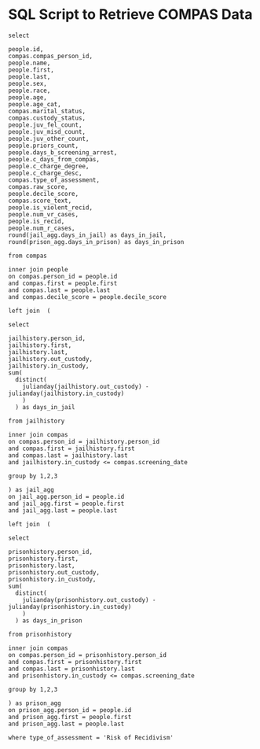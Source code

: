 # SQL Script to Retrieve COMPAS Data {#appendix-c}

```eval
select 

people.id,
compas.compas_person_id,
people.name,
people.first,
people.last,
people.sex,
people.race, 
people.age,
people.age_cat,
compas.marital_status,
compas.custody_status,
people.juv_fel_count,
people.juv_misd_count,
people.juv_other_count,
people.priors_count,
people.days_b_screening_arrest,
people.c_days_from_compas,
people.c_charge_degree,
people.c_charge_desc,
compas.type_of_assessment,
compas.raw_score,
people.decile_score,
compas.score_text,
people.is_violent_recid,
people.num_vr_cases,
people.is_recid,
people.num_r_cases,
round(jail_agg.days_in_jail) as days_in_jail,
round(prison_agg.days_in_prison) as days_in_prison

from compas

inner join people
on compas.person_id = people.id
and compas.first = people.first
and compas.last = people.last
and compas.decile_score = people.decile_score

left join  (

select 

jailhistory.person_id,
jailhistory.first,
jailhistory.last,
jailhistory.out_custody,
jailhistory.in_custody,
sum(
  distinct(
    julianday(jailhistory.out_custody) - julianday(jailhistory.in_custody)
    )
  ) as days_in_jail

from jailhistory
	
inner join compas 
on compas.person_id = jailhistory.person_id
and compas.first = jailhistory.first
and compas.last = jailhistory.last
and jailhistory.in_custody <= compas.screening_date
	
group by 1,2,3
	
) as jail_agg 
on jail_agg.person_id = people.id
and jail_agg.first = people.first
and jail_agg.last = people.last

left join  (

select 

prisonhistory.person_id,
prisonhistory.first,
prisonhistory.last,
prisonhistory.out_custody,
prisonhistory.in_custody,
sum(
  distinct(
    julianday(prisonhistory.out_custody) - julianday(prisonhistory.in_custody)
    )
  ) as days_in_prison

from prisonhistory
	
inner join compas 
on compas.person_id = prisonhistory.person_id
and compas.first = prisonhistory.first
and compas.last = prisonhistory.last
and prisonhistory.in_custody <= compas.screening_date
	
group by 1,2,3
	
) as prison_agg 
on prison_agg.person_id = people.id
and prison_agg.first = people.first
and prison_agg.last = people.last

where type_of_assessment = 'Risk of Recidivism'
```

